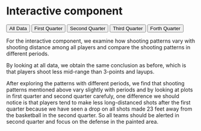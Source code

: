 # Interactive component

  <head>
    <title>Shot Distance Bar Plot</title>
    <script src="https://d3js.org/d3.v7.js"></script>
  </head>
  <button onclick="update(allData)">All Data</button>
  <button onclick="update(data1)">First Quarter</button>
  <button onclick="update(data2)">Second Quarter</button>
  <button onclick="update(data3)">Third Quarter</button>
  <button onclick="update(data4)">Forth Quarter</button>
	<div id="BarPlot"></div>
  <script>
  const margin = {top: 30, right: 30, bottom: 70, left: 60},
    width = 800 - margin.left - margin.right,
    height = 400 - margin.top - margin.bottom;
    
  const xAxisLabel = 'Shooting Distance';
  const yAxisLable = 'Number of Goals Made';

  const bars = d3.select("#BarPlot")
    .append("svg")
      .attr("width", width + margin.left + margin.right)
      .attr("height", height + margin.top + margin.bottom)
    .append("g")
      .attr("transform", `translate(${margin.left},${margin.top})`);

  bars.append("text")
      .attr("class", "x label")
      .attr("text-anchor", "end")
      .attr("x", width + 30)
      .attr("y", height + 30)
      .style("font-size", "20px")
      .text(xAxisLabel);

  bars.append("text")
      .attr("class", "y label")
      .attr("text-anchor", "end")
      .attr("y", 6)
      .attr("dy", "-0.8em")
      .attr("transform", "rotate(-90)")
      .style("font-size", "20px")
      .text(yAxisLable);

  const x = d3.scaleBand()
    .range([ 50, width-50 ])
    .padding(0.1);
  const xAxis = bars.append("g")
    .attr("transform", `translate(0,${height})`)

  const y = d3.scaleLinear()
    .range([ height, 0]);
  const yAxis = bars.append("g")
    .attr("transform", "translate(50,0)")

  const csvUrl = "https://raw.githubusercontent.com/yc4004/NBAanalysis/main/shotchartdetail_regular_updated.csv";
  const allData = d3.csv(csvUrl);
  const data1 = d3.csv(csvUrl)
  .then((data) => d3.filter(data, d => d.period == '1'));
  const data2 = d3.csv(csvUrl)
  .then((data) => d3.filter(data, d => d.period == '2'));
  const data3 = d3.csv(csvUrl)
  .then((data) => d3.filter(data, d => d.period == '3'));
  const data4 = d3.csv(csvUrl)
  .then((data) => d3.filter(data, d => d.period == '4'));

  function update(data) {
    	data.then(function (data) {
        const nest = [];
        const keys = ["1","2","3","4","5","6","7","8","9", "10", "11","12","13","14","15","16","17","18","19","20","21","22","23","24","25","26","27","28","29"];
        keys.forEach((d) => {
          const s = d3.sum (data.filter(data => data.shot_distance === d), (e) => e.shot_made_flag); 

          const obj = {
            distance: d, //shotting distance
            TotalGoals: s //sum for goals made
          }       
          nest.push(obj);
        })  
    
        x.domain(nest.map(d => d.distance))
        xAxis.call(d3.axisBottom(x))
        .selectAll("text")      

        y.domain([0, d3.max(nest, d => d.TotalGoals) * 1.1]);
        yAxis.transition().duration(1000).call(d3.axisLeft(y));

        const u = bars.selectAll("rect")
          .data(nest)

        u.join("rect") 
          .transition() 
          .duration(1000)
            .attr("x", d => x(d.distance))
            .attr("y", d => y(d.TotalGoals))
            .attr("width", x.bandwidth())
            .attr("height", d => height - y(d.TotalGoals))
            .attr("fill", "steelblue")
            .attr("opacity", 0.8)
    	})  	
	}

update(allData);
  </script>




For the interactive component, we examine how shooting patterns vary with shooting distance among all players and compare the shooting patterns in different periods.

By looking at all data, we obtain the same conclusion as before, which is that players shoot less mid-range than 3-points and layups.

After exploring the patterns with different periods, we find that shooting patterns mentioned above vary slightly with periods and by looking at plots in first quarter and second quarter carefuly, one difference we should notice is that players tend to make less long-distanced shots after the first quarter because we have seen a drop on all shots made 23 feet away from the basketball in the second quarter. So all teams should be alerted in second quarter and focus on the defense in the painted area.